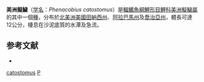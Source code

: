 {{Speciesbox
| name = 美洲擬鱥
| status = NE
| status_system = IUCN3.1
| genus = Phenacobius
| species = catostomus
| authority = [[Jordan|Jordan]], 1877
| synonyms = 
}}
'''美洲擬鱥'''（[[学名|学名]]：''Phenacobius catostomus''）是[[輻鰭魚綱|輻鰭魚綱]][[鯉形目|鯉形目]][[鯉科|鯉科]][[美洲擬鱥屬|美洲擬鱥屬]]的其中一個[[種|種]]，分布於[[北美洲|北美洲]][[美國|美國]][[田納西州|田納西州]]、[[阿拉巴馬州|阿拉巴馬州]]及[[喬治亞州|喬治亞州]]，體長可達12公分，棲息在沙泥底質的水潭及急流。

==参考文献==
*{{FishBase_species|genus=Phenacobius|species=catostomus|year=2011|month=12}}
{{Taxonbar|from=Q1104866}}

[[Category:美洲擬鱥屬|catostomus]]
[[Category:1877年描述的鱼类|P]]